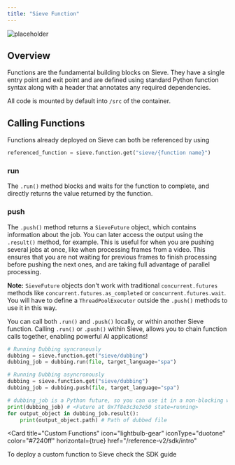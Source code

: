 ```yaml
---
title: "Sieve Function"
---
```


![placeholder](https://storage.googleapis.com/sieve-public-data/assets/docs/placeholder-function.jpg)

## Overview

Functions are the fundamental building blocks on Sieve. They have a single entry point and exit point and are defined using standard Python function syntax along with a header that annotates any required dependencies.

All code is mounted by default into `/src` of the container.

## Calling Functions

Functions already deployed on Sieve can both be referenced by using

```python
referenced_function = sieve.function.get("sieve/{function name}")
```

### run

The `.run()` method blocks and waits for the function to complete, and directly returns the value returned by the function.

### push

The `.push()` method returns a `SieveFuture` object, which contains information about the job. You can later access the output using the `.result()` method, for example. This is useful for when you are pushing several jobs at once, like when processing frames from a video. This ensures that you are not waiting for previous frames to finish processing before pushing the next ones, and are taking full advantage of parallel processing.

**Note:** `SieveFuture` objects don't work with traditional `concurrent.futures` methods like `concurrent.futures.as_completed` or `concurrent.futures.wait`. You will have to define a `ThreadPoolExecutor` outside the `.push()` methods to use it in this way.

You can call both `.run()` and `.push()` locally, or within another Sieve function. Calling `.run()` or `.push()` within Sieve, allows you to chain function calls together, enabling powerful AI applications\!

<CodeGroup>

```python Sync Calls i.e Run
# Running Dubbing syncronously
dubbing = sieve.function.get("sieve/dubbing")
dubbing_job = dubbing.run(file, target_language="spa")
```

```python Async Calls i.e Push
# Running Dubbing asyncronously
dubbing = sieve.function.get("sieve/dubbing")
dubbing_job = dubbing.push(file, target_language="spa")

# dubbing_job is a Python future, so you can use it in a non-blocking way
print(dubbing_job) # <Future at 0x7f8e3c3e3e50 state=running>
for output_object in dubbing_job.result():
    print(output_object.path) # Path of dubbed file
```

</CodeGroup>

<Card
  title="Custom Functions"
  icon="lightbulb-gear"
  iconType="duotone"
  color="#7240ff"
  horizontal={true}
  href="/reference-v2/sdk/intro"
>
  To deploy a custom function to Sieve check the SDK guide
</Card>

